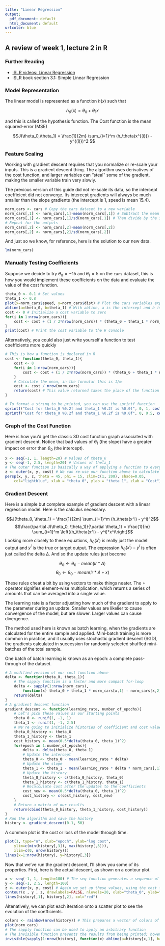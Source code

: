 ```yaml
---
title: "Linear Regression"
output:
  pdf_document: default
  html_document: default
urlcolor: blue
---
```

<!-- Find latest version at https://github.com/sjchiass/rlang_coursera -->
## A review of week 1, lecture 2 in R

### Further Reading
- [ISLR videos: Linear Regression](https://www.youtube.com/watch?v=PsE9UqoWtS4)
- ISLR book section 3.1: Simple Linear Regression

### Model Representation

The linear model is represented as a function $h(x)$ such that

$$h_\theta (x) = \theta_0 + \theta_1 x$$

and this is called the hypothesis function. The Cost function is the mean squared-error (MSE) 

$$J(\theta_0,\theta_1) = \frac{1}{2m} \sum_{i=1}^m (h_\theta(x^{(i)}) - y^{(i)})^2 $$

### Feature Scaling

Working with gradient descent requires that you normalize or re-scale your inputs. This is a gradient descent thing. The algorithm uses derivatives of the cost function, and larger variables can "steal" some of the gradient, making the smaller variable train very slowly.

The previous version of this guide did not re-scale its data, so the intercept coefficient did not converge. Its intercept gradients will always be much smaller than the slope gradients (the intercept is 1, speed is mean 15.4).

```r
norm_cars <- cars # Copy the cars dataset to a new variable
norm_cars[,1] <- norm_cars[,1]-mean(norm_cars[,1]) # Subtract the mean
norm_cars[,1] <- norm_cars[,1]/sd(norm_cars[,1]) # Then divide by the standard deviation
# Repeat for the outputs
norm_cars[,2] <- norm_cars[,2]-mean(norm_cars[,2])
norm_cars[,2] <- norm_cars[,2]/sd(norm_cars[,2]) 
```

And just so we know, for reference, here is the solution to our new data.

```r
lm(norm_cars)
```

### Manually Testing Coefficients

Suppose we decide to try $\theta_0 = -15$ and $\theta_1 = 5$ on the `cars` dataset, this is how you would implement these coefficients on the data and evaluate the value of the cost function.

```r
theta_0 <- 0.1 # Set values
theta_1 <- 0.8
plot(x=norm_cars$speed, y=norm_cars$dist) # Plot the cars variables explicitly
abline(a=theta_0, b=theta_1) # With abline, a is the intercept and b is the slope
cost <- 0 # Initialize a cost variable to zero
for(i in 1:nrow(norm_cars)){
    cost <- cost + (1 / 2*nrow(norm_cars)) * (theta_0 + theta_1 * norm_cars[i,1] - norm_cars[i,2])^2
}
print(cost) # Print the cost variable to the R console
```

Alternatively, you could also just write yourself a function to test coefficients more quickly

```r
# This is how a function is declared in R
cost <- function(theta_0, theta_1){
    cost <- 0
    for(i in 1:nrow(norm_cars)){
        cost <- cost + (1 / 2*nrow(norm_cars)) * (theta_0 + theta_1 * norm_cars[i,1] - norm_cars[i,2])^2
    }
    # Calculate the mean, in the formular this is 1/m
    cost <- cost / nrow(norm_cars)
    return(cost) # This value returned takes the place of the function in the code below
}
```

```r
# To format a string to be printed, you can use the sprintf function
sprintf("Cost for theta_0 %0.2f and theta_1 %0.2f is %0.0f", 0, 1, cost(0, 1)) # The cost function fills in
sprintf("Cost for theta_0 %0.2f and theta_1 %0.2f is %0.0f", 0, 0.5, cost(0, 0.5)) # the cost value in its place
```

### Graph of the Cost Function

Here is how you'd get the classic 3D cost function graph associated with gradient descent. Notice that bad values of $\theta_1$ (the slope) have a greater impact on error than $\theta_0$ (the intercept).

```r
x <- seq(-1, 1, length=20) # Values of theta_0
y <- seq(-1, 2.5, length=20) # Values of theta_1
# The outer function is basically a way of applying a function to every combination of x and y
z <- outer(x, y, cost) # We can re-use our function above to calculate z-axis values
persp(x, y, z, theta = 45, phi = 15, zlim=c(1, 200), shade=0.05, 
    col="lightblue", xlab = "theta_0", ylab = "theta_1", zlab = "Cost") 
```

### Gradient Descent

Here is a simple but complete example of gradient descent with a linear regression model. Here is the calculus necessary.

$$J(\theta_0, \theta_1) = \frac{1}{2m} \sum_{i=1}^m (h_\theta(x^i) - y^i)^2$$
$$\frac{\partial J(\theta_0, \theta_1)}{\partial \theta_1} = \frac{1}{m} \sum_{i=1}^m \left((h_\theta(x^i) - y^i)*x^i\right)$$
Looking more closely to these equations, $h_\theta(x^i)$ is really just the model output and $y^i$ is the true or target output. The expression $h_\theta(x^i) - y^i$ is often just called the delta $\Delta$. And so the update rules just become

$$\theta_0 \gets \theta_0 - mean(lr * \Delta)$$
$$\theta_0 \gets \theta_0 - mean(lr * \Delta \circ x)$$

These rules cheat a bit by using vectors to make things neater. The $\circ$ operator signifies element-wise multiplication, which returns a series of amounts that can be averaged into a single value.

The learning rate is a factor adjusting how much of the gradient to apply to the parameter during an update. Smaller values are likelier to cause convergence of the model, but are slower. Larger values can cause divergence.

The method used here is known as batch learning, when the gradients are calculated for the entire sample and applied. Mini-batch training is more common in practice, and it usually uses stochastic gradient descent (SGD), the gradients calculated in succession for randomly selected shuffled mini-batches of the total sample.

One batch of batch learning is known as an epoch: a complete pass-through of the dataset.

```r
# A modified version of our cost function above
delta <- function(theta_0, theta_1){
    # The sapply function is a faster and more compact for-loop
    delta <- sapply(1:nrow(norm_cars), 
        function(x) theta_0 + theta_1 * norm_cars[x,1] - norm_cars[x,2])
    return(delta)
}
# A gradient descent function
gradient_descent <- function(learning_rate, number_of_epochs){
    # Let's pick these values as our starting points
    theta_0 <- runif(1, -1, 1)
    theta_1 <- runif(1, -1, 2.5)
    # We're going to initialize histories of coefficient and cost values
    theta_0_history <- theta_0
    theta_1_history <- theta_1
    cost_history <- mean(0.5*delta(theta_0, theta_1)^2)
    for(epoch in 1:number_of_epochs){
        delta <- delta(theta_0, theta_1)
        # Update the intercept
        theta_0 <- theta_0 - mean(learning_rate * delta)
        # Update the slope
        theta_1 <- theta_1 - mean(learning_rate * delta * norm_cars[,1]) # norm_cars[,1] is x
        # Update the history
        theta_0_history <- c(theta_0_history, theta_0)
        theta_1_history <- c(theta_1_history, theta_1)
        # Recalculate cost after the updates to the coefficients
        cost_new <- mean(0.5*delta(theta_0, theta_1)^2)
        cost_history <- c(cost_history, cost_new)
    }
    # Return a matrix of our results
    return(cbind(theta_0_history, theta_1_history, cost_history))
}
# Run the algorithm and save the history
history <- gradient_descent(0.1, 50)
```

A common plot is the cost or loss of the model through time.

```r
plot(1, type="n", xlab="epoch", ylab="log cost", 
    ylim=c(min(history[,3]), max(history[,3])), 
    xlim=c(0, nrow(history)))
lines(x=1:nrow(history), y=history[,3])
```

Now that we've run the gradient descent, I'll show you some of its properties. First, here is the actual descent, as shown on a contour plot.

```r
x <- seq(-1, 1, length=100) # The seq function generates a sequence of numbers
y <- seq(-1, 2.5, length=100) 
z <- outer(x, y, cost) # Again we set up these values, using the cost function far above
contour(x , y , z, drawlabels=FALSE, nlevels=20, xlab="theta_0", ylab="theta_1")
lines(history[,1], history[,2], col="red")
```

Altenatively, we can plot each iteration onto a scatter plot to see the evolution of the coefficients.

```r
colors <- rainbow(nrow(history)) # This prepares a vector of colors of the same length as history
plot(norm_cars)
# The sapply function can be used to apply an arbitrary function
# The invisible function prevents the results from being printed; however, they still appear on the plot.
invisible(sapply(1:nrow(history), function(x) abline(a=history[x,1], b=history[x,2], col=colors[x])))
```
